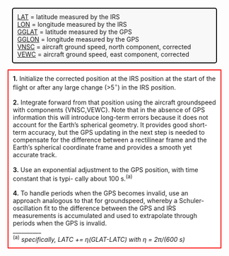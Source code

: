 <style>
  p.box {
    background-color: #F8F8F8;
      padding: 10px;
    border: 2px solid black;
    margin-left: 20px;
    margin-right: 20px;
    border-radius: 5px;
  }
</style>
  
  <style>
  p.box2 {
    background-color: #FFFFFF;
      padding: 10px;
    border: 2px solid red;
    margin-left: 10px;
    margin-right: 10px;
    border-radius: 1px;
  }
</style>
<p class=box>
[LAT](#latitude) = latitude measured by the IRS  
[LON](#longitude) = longitude measured by the IRS  
[GGLAT](#gglat) = latitude measured by the GPS  
[GGLON](#gglon) = longitude measured by the GPS  
[VNSC](#vewc-vnsc) = aircraft ground speed, north component, corrected  
[VEWC](#vewc-vnsc) = aircraft ground speed, east component, corrected  
</p><p class=box2>
**1.** Initialize the corrected position at the IRS position at the start of the flight or after
any large change (>5$^\circ$) in the IRS position.  <br><br>
**2.** Integrate forward from that position using the aircraft groundspeed with components
{VNSC,VEWC}. Note that in the absence of GPS information this will introduce
long-term errors because it does not account for the Earth’s spherical geometry. It
provides good short-term accuracy, but the GPS updating in the next step is needed to
compensate for the difference between a rectilinear frame and the Earth’s spherical
coordinate frame and provides a smooth yet accurate track.  <br><br>
**3.** Use an exponential adjustment to the GPS position, with time constant that is typi-
cally about 100 s.^(a)^  <br><br>
**4.** To handle periods when the GPS becomes invalid, use an approach analogous to that
for groundspeed, whereby a Schuler-oscillation fit to the difference between the GPS
and IRS measurements is accumulated and used to extrapolate through periods when
the GPS is invalid.  <br>
\_\_\_\_\_\_\_\_\_\_  
^(a)^ *specifically, LATC += η(GLAT-LATC) with η = 2π/(600 s)*
</p>
